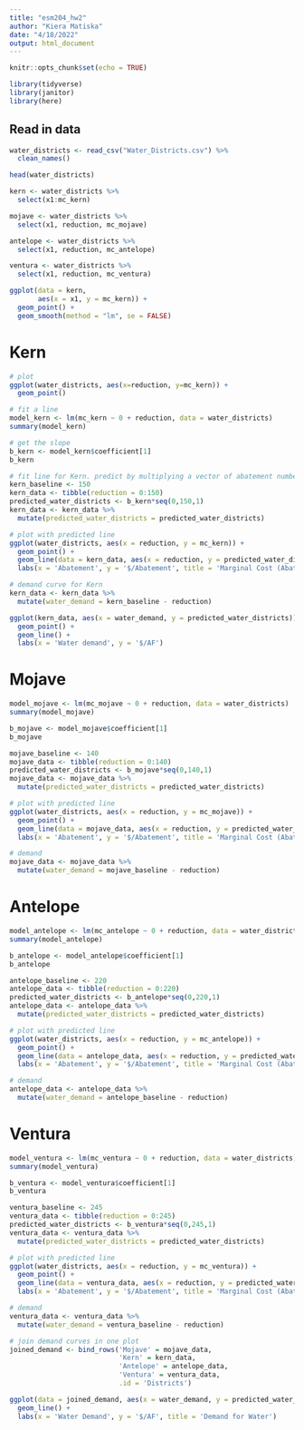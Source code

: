 ```yaml
---
title: "esm204_hw2"
author: "Kiera Matiska"
date: "4/18/2022"
output: html_document
---
```


```r
knitr::opts_chunk$set(echo = TRUE)

library(tidyverse)
library(janitor)
library(here)
```

## Read in data

```r
water_districts <- read_csv("Water_Districts.csv") %>% 
  clean_names()

head(water_districts)
```

```r
kern <- water_districts %>% 
  select(x1:mc_kern)

mojave <- water_districts %>% 
  select(x1, reduction, mc_mojave)

antelope <- water_districts %>% 
  select(x1, reduction, mc_antelope)

ventura <- water_districts %>% 
  select(x1, reduction, mc_ventura)
```

```r

ggplot(data = kern,
       aes(x = x1, y = mc_kern)) +
  geom_point() +
  geom_smooth(method = "lm", se = FALSE)
```

# Kern
```r
# plot
ggplot(water_districts, aes(x=reduction, y=mc_kern)) +
  geom_point()
```

```r
# fit a line
model_kern <- lm(mc_kern ~ 0 + reduction, data = water_districts)
summary(model_kern)
```

```r
# get the slope
b_kern <- model_kern$coefficient[1]
b_kern
```

```r
# fit line for Kern. predict by multiplying a vector of abatement number by the slope
kern_baseline <- 150
kern_data <- tibble(reduction = 0:150)
predicted_water_districts <- b_kern*seq(0,150,1)
kern_data <- kern_data %>% 
  mutate(predicted_water_districts = predicted_water_districts)

# plot with predicted line
ggplot(water_districts, aes(x = reduction, y = mc_kern)) +
  geom_point() +
  geom_line(data = kern_data, aes(x = reduction, y = predicted_water_districts)) +
  labs(x = 'Abatement', y = '$/Abatement', title = 'Marginal Cost (Abatement) Curve for Kern')
```

```r
# demand curve for Kern
kern_data <- kern_data %>% 
  mutate(water_demand = kern_baseline - reduction)

ggplot(kern_data, aes(x = water_demand, y = predicted_water_districts)) +
  geom_point() +
  geom_line() +
  labs(x = 'Water demand', y = '$/AF')
```

# Mojave

```r
model_mojave <- lm(mc_mojave ~ 0 + reduction, data = water_districts)
summary(model_mojave)
```

```r
b_mojave <- model_mojave$coefficient[1]
b_mojave
```

```r
mojave_baseline <- 140
mojave_data <- tibble(reduction = 0:140)
predicted_water_districts <- b_mojave*seq(0,140,1)
mojave_data <- mojave_data %>% 
  mutate(predicted_water_districts = predicted_water_districts)

# plot with predicted line
ggplot(water_districts, aes(x = reduction, y = mc_mojave)) +
  geom_point() +
  geom_line(data = mojave_data, aes(x = reduction, y = predicted_water_districts)) +
  labs(x = 'Abatement', y = '$/Abatement', title = 'Marginal Cost (Abatement) Curve for Mojave')
```

```r
# demand
mojave_data <- mojave_data %>% 
  mutate(water_demand = mojave_baseline - reduction)
```

# Antelope

```r
model_antelope <- lm(mc_antelope ~ 0 + reduction, data = water_districts)
summary(model_antelope)
```

```r
b_antelope <- model_antelope$coefficient[1]
b_antelope
```

```r
antelope_baseline <- 220
antelope_data <- tibble(reduction = 0:220)
predicted_water_districts <- b_antelope*seq(0,220,1)
antelope_data <- antelope_data %>% 
  mutate(predicted_water_districts = predicted_water_districts)

# plot with predicted line
ggplot(water_districts, aes(x = reduction, y = mc_antelope)) +
  geom_point() +
  geom_line(data = antelope_data, aes(x = reduction, y = predicted_water_districts)) +
  labs(x = 'Abatement', y = '$/Abatement', title = 'Marginal Cost (Abatement) Curve for Antelope')
```

```r
# demand
antelope_data <- antelope_data %>% 
  mutate(water_demand = antelope_baseline - reduction)
```

# Ventura

```r
model_ventura <- lm(mc_ventura ~ 0 + reduction, data = water_districts)
summary(model_ventura)
```

```r
b_ventura <- model_ventura$coefficient[1]
b_ventura
```

```r
ventura_baseline <- 245
ventura_data <- tibble(reduction = 0:245)
predicted_water_districts <- b_ventura*seq(0,245,1)
ventura_data <- ventura_data %>% 
  mutate(predicted_water_districts = predicted_water_districts)

# plot with predicted line
ggplot(water_districts, aes(x = reduction, y = mc_ventura)) +
  geom_point() +
  geom_line(data = ventura_data, aes(x = reduction, y = predicted_water_districts)) +
  labs(x = 'Abatement', y = '$/Abatement', title = 'Marginal Cost (Abatement) Curve for Ventura')
```

```r
# demand
ventura_data <- ventura_data %>% 
  mutate(water_demand = ventura_baseline - reduction)
```


```r
# join demand curves in one plot
joined_demand <- bind_rows('Mojave' = mojave_data,
                           'Kern' = kern_data,
                           'Antelope' = antelope_data,
                           'Ventura' = ventura_data,
                           .id = 'Districts')

ggplot(data = joined_demand, aes(x = water_demand, y = predicted_water_districts, color = Districts)) +
  geom_line() +
  labs(x = 'Water Demand', y = '$/AF', title = 'Demand for Water')
```


